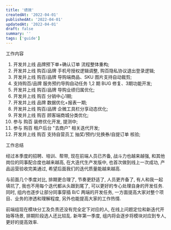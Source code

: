 ```yaml
---
title: '绩效'
createdAt: '2022-04-01'
publishedAt: '2022-04-01'
updatedAt: '2022-04-01'
draft: false
summary: ''
tags: ['guide']
---
```


工作内容

1. 开发并上线 品牌预下单+确认订单 流程整体重构;
2. 开发并上线 购百/品牌 手机号授权逻辑调整, 购百隐私协议退出登录逻辑;
3. 开发并上线 购百/品牌 导购端商品、SKU 图片支持自动裁剪;
4. 支持购百/品牌 服务预约导购自动任务 1,2 期 BUG 修复、3期功能开发;
5. 开发并上线 购百/品牌 导购业绩归属优化;
6. 开发并上线 购百 分销中心1期;
7. 开发并上线 品牌 数据优化+报表一期;
8. 开发并上线 购百/品牌 企微工具栏分享动态优化;
9. 开发并上线 购百 顾客端商城分类优化;
10. 参与 购百 装修优化开发, 提测中;
11. 参与 购百 租户后台 "去商户" 相关迭代开发;
12. 开发并上线 购百 支持自营员工  抽奖/预约/兑换券/自提订单  核验;

工作总结

经过本季度的招聘、培训、帮带, 现在前端人员已齐备, 
战斗力也越来越强, 和其他岗位的同事配合度也越来越高, 
在大迭代生产发版中, 也首次做到线上一次成功, 产品运营验收完美通过, 希望后面我们的迭代质量能越来越高.

与前面几个季度对比, 排期更合理了, 节奏更舒适了, 人员更齐备了, 有人和我一起填坑了, 我也不用每个迭代都从头跟到尾了, 
可以更好的专心处理自身的开发任务. 
同时, 组内也逐步让部分同事穿插 B/C 两端的开发任务, 一方面提高大家对整个项目、业务的渗透和理解程度, 另外也能提高大家的工作热情.

前端组现在模块分工及负责还没有完全定下对应的人, 在线上问题定位和新迭代开始等场景, 排期阶段选人还比较乱. 新年第一季度, 组内将会逐步将模块对应到专人, 更好的提高效率.